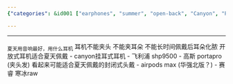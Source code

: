 ```yaml
---
{"categories": &id001 ["earphones", "summer", "open-back", "Canyon", "Philips SHP9500", "Sennheiser Portapro", "Apple AirPods Max", "Sony WH-1000XM4"], "category": "Best Earphones", "date": "2023-03-04 13:06:21", "description": "Discover the perfect earphones for summer with this guide. From open-back options like Canyon, Philips SHP9500, and Sennheiser Portapro to closed-back choices such as Apple AirPods Max and Sony WH-1000XM4 (Haidian version), find the ideal audio companion for warm weather activities.", "tags": *id001, "title": "适合夏天佩戴的耳机"}

---
```


------
~夏天用音响最好，用什么耳机~
耳机不能夹头 不能夹耳朵 不能长时间佩戴后耳朵化脓
开放式耳机适合夏天佩戴
- canyon挂耳式耳机
- 飞利浦 shp9500
- 高斯 portapro (夹头发)
看起来可能适合夏天佩戴的封闭式头戴
- airpods max (华强北版？)
- 赛睿 寒冰raw
